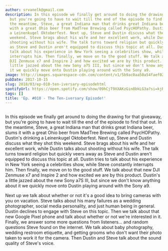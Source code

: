 ```yaml
---
author: srvanelk@gmail.com
description: In this episode we finally get around to doing the drawing for that giveaway,
  but you're going to have to wait till the end of the episode to find that out. In
  the meantime, Steve, a great Indiana man that drinks great Indiana beer, slums it
  with a great Ohio beer from MadTree Brewing called PsycHOPathy. Dustin's drinking
  a Leinenkugel Oktoberfest. Next up, Steve and Dustin discuss what they shot this
  weekend. Steve brags about his wife and her excellent work, while Dustin talks about
  shooting without his wife. The talk turns toward religion but quickly veers away
  as Steve and Dustin aren't equipped to discuss this topic at all. Dustin tries to
  talk about his experience in New York seeing a celebrities show, while Steve constantly
  interrupts him. Then finally, we move on to the good stuff. We talk about that new
  DJI Zenmuse x7 and Inspire 2 and how excited we are by this product. Dustin's a
  little jazzed about the new Sony a7S III, but since we don't know anything about
  it we quickly move onto Dustin playing around with the Sony a9.
image: http://images.squarespace-cdn.com/content/v1/5b9ac0aa50a54faef024c950/1547782339407-AT5XPXIZFRXMSFQ1IRN5/image-asset.jpeg/img.jpg/weddingphotohangover/embed/episodes/Ep--010---The-Ten-iversary-Episode-e1rihu
pubDate: 2017-10-15
slug: 2018/03/ep-010-ten-iversary-episodehtml
spotifyUrl: https://open.spotify.com/show/09hCjT9XXAKzGin8bkLG3a?si=kjRZvQ1JTb6Ov3HVzSSlWA
tags: []
title: 'Ep. #010 - The Ten-iversary Episode!'
---
```


<figure>
  <img src="http://images.squarespace-cdn.com/content/v1/5b9ac0aa50a54faef024c950/1547782339407-AT5XPXIZFRXMSFQ1IRN5/image-asset.jpeg/img.jpg/weddingphotohangover/embed/episodes/Ep--010---The-Ten-iversary-Episode-e1rihu" alt="" />
</figure>

In this episode we finally get around to doing the drawing for that giveaway, but you're going to have to wait till the end of the episode to find that out. In the meantime, Steve, a great Indiana man that drinks great Indiana beer, slums it with a great Ohio beer from MadTree Brewing called PsycHOPathy. Dustin's drinking a Leinenkugel Oktoberfest. Next up, Steve and Dustin discuss what they shot this weekend. Steve brags about his wife and her excellent work, while Dustin talks about shooting without his wife. The talk turns toward religion but quickly veers away as Steve and Dustin aren't equipped to discuss this topic at all. Dustin tries to talk about his experience in New York seeing a celebrities show, while Steve constantly interrupts him. Then finally, we move on to the good stuff. We talk about that new DJI Zenmuse x7 and Inspire 2 and how excited we are by this product. Dustin's a little jazzed about the new Sony a7S III, but since we don't know anything about it we quickly move onto Dustin playing around with the Sony a9.

Next up we talk about whether or not it's a good idea to bring cameras with you on vacation. Steve talks about his many failures as a wedding photographer, social media personality, and just human being in general. Dustin declines to engage with Steve on this topic. Then we talk about that new Google Pixel phone and talk about whether or not we're interested in it. Finally, we answer some more questions from listeners... and random questions Steve found on the internet. We talk about baby photography, wedding restroom etiquette, and getting grooms who don't want their photo taken to work it for the camera. Then Dustin and Steve talk about the sound quality of Steve's voice.